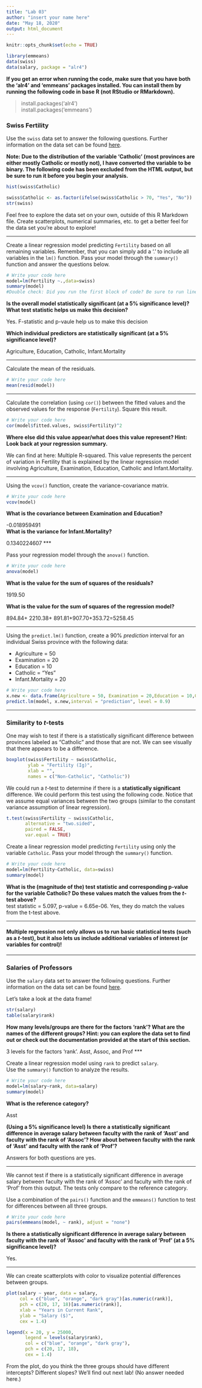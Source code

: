 ```yaml
---
title: "Lab 03"
author: "insert your name here"
date: "May 18, 2020"
output: html_document
---
```


```r
knitr::opts_chunk$set(echo = TRUE)

library(emmeans)
data(swiss)
data(salary, package = "alr4")
```

**If you get an error when running the code, make sure that you have both the 'alr4' and 'emmeans' packages installed. You can install them by running the following code in base R (not RStudio or RMarkdown).**

> install.packages('alr4')  
> install.packages('emmeans')

### Swiss Fertility

Use the `swiss` data set to answer the following questions. Further information on the data set can be found [here](https://www.rdocumentation.org/packages/datasets/versions/3.6.2/topics/swiss).

**Note: Due to the distribution of the variable 'Catholic' (most provinces are either mostly Catholic or mostly not), I have converted the variable to be binary. The following code has been excluded from the HTML output, but be sure to run it before you begin your analysis.**
```r
hist(swiss$Catholic)

swiss$Catholic <- as.factor(ifelse(swiss$Catholic > 70, "Yes", "No"))
str(swiss)
```

Feel free to explore the data set on your own, outside of this R Markdown file. Create scatterplots, numerical summaries, etc. to get a better feel for the data set you're about to explore!  

***

Create a linear regression model predicting `Fertility` based on all remaining variables. Remember, that you can simply add a '.' to include all variables in the `lm()` function. Pass your model through the `summary()` function and answer the questions below.
```r
# Write your code here
model=lm(Fertility ~.,data=swiss)
summary(model)
#Double check: Did you run the first block of code? Be sure to run lines 21 - 26 before completing the lab.
```
**Is the overall model statistically significant (at a 5% significance level)? What test statistic helps us make this decision?**  
  
Yes. F-statistic and p-vaule help us to make this decision 
  
**Which individual predictors are statistically significant (at a 5% significance level)?**  
  
Agriculture, Education, Catholic, Infant.Mortality

***

Calculate the mean of the residuals.
```r
# Write your code here
mean(resid(model))
```

***

Calculate the correlation (using `cor()`) between the fitted values and the observed values for the response (`Fertility`). Square this result. 
```r
# Write your code here
cor(model$fitted.values, swiss$Fertility)^2
```
**Where else did this value appear/what does this value represent? Hint: Look back at your regression summary.**  
  
We can find at here: Multiple R-squared. This value represents the percent of variation in Fertility that is explained by the linear regression model involving Agriculture, Examination, Education, Catholic and Infant.Mortality. 
  
  
***

Using the `vcov()` function, create the variance-covariance matrix.
```r
# Write your code here
vcov(model)
```
**What is the covariance between Examination and Education?**  
  
-0.018959491  
**What is the variance for Infant.Mortality?**  
  
0.1340224607
***

Pass your regression model through the `anova()` function. 
```r
# Write your code here
anova(model)
```
**What is the value for the sum of squares of the residuals?**  
  
1919.50 
  
**What is the value for the sum of squares of the regression model?**  
  
894.84+ 2210.38+ 891.81+907.70+353.72=5258.45

*** 

Using the `predict.lm()` function, create a 90% *prediction* interval for an individual Swiss province with the following data:

- Agriculture = 50
- Examination = 20
- Education = 10
- Catholic = "Yes"
- Infant.Mortality = 20

```r
# Write your code here
x.new <- data.frame(Agriculture = 50, Examination = 20,Education = 10,Catholic = "Yes",  Infant.Mortality = 20)
predict.lm(model, x.new,interval = "prediction", level = 0.9)
```


***

### Similarity to $t$-tests

One may wish to test if there is a statistically significant difference between provinces labeled as "Catholic" and those that are not. We can see visually that there appears to be a difference.
```r
boxplot(swiss$Fertility ~ swiss$Catholic,
        ylab = "Fertility (Ig)",
        xlab = "",
        names = c("Non-Catholic", "Catholic"))
```

We could run a $t$-test to determine if there is a **statistically significant** difference. We could perform this test using the following code. Notice that we assume equal variances between the two groups (similar to the constant variance assumption of linear regression).
```r
t.test(swiss$Fertility ~ swiss$Catholic,
       alternative = "two.sided",
       paired = FALSE,
       var.equal = TRUE)
```


Create a linear regression model predicting `Fertility` using only the variable `Catholic`. Pass your model through the `summary()` function.
```r
# Write your code here
model=lm(Fertility~Catholic, data=swiss)
summary(model)
```
**What is the (magnitude of the) test statistic and corresponding p-value for the variable Catholic? Do these values match the values from the $t$-test above?**  
test statistic = 5.097, p-value = 6.65e-06. Yes, they do match the values from the t-test above.
  
***

#### Multiple regression not only allows us to run basic statistical tests (such as a $t$-test), but it also lets us include additional variables of interest (or variables for control)!
  
  
***
  
  
### Salaries of Professors

Use the `salary` data set to answer the following questions. Further information on the data set can be found [here](https://www.rdocumentation.org/packages/alr4/versions/1.0.5/topics/salary).   
  
Let's take a look at the data frame!
```r
str(salary)
table(salary$rank)
```
**How many levels/groups are there for the factors 'rank'? What are the names of the different groups? Hint: you can explore the data set to find out or check out the documentation provided at the start of this section.**  
  
3 levels for the factors 'rank'. Asst, Assoc, and Prof
***
  
Create a linear regression model using `rank` to predict `salary`.    
Use the `summary()` function to analyze the results.
```r
# Write your code here
model=lm(salary~rank, data=salary)
summary(model)
```
**What is the reference category?**  
  
Asst
  
**(Using a 5% significance level) Is there a statistically significant difference in average salary between faculty with the rank of 'Asst' and faculty with the rank of 'Assoc'? How about between faculty with the rank of 'Asst' and faculty with the rank of 'Prof'?**  
  
Answers for both questions are yes. 

***
  
We cannot test if there is a statistically significant difference in average salary between faculty with the rank of 'Assoc' and faculty with the rank of 'Prof' from this output. The tests only compare to the reference category.  
  
Use a combination of the `pairs()` function and the `emmeans()` function to test for differences between all three groups. 
```r
# Write your code here
pairs(emmeans(model, ~ rank), adjust = "none")
```
**Is there a statistically significant difference in average salary between faculty with the rank of 'Assoc' and faculty with the rank of 'Prof' (at a 5% significance level)?**  
  
Yes.

  
***

We can create scatterplots with color to visualize potential differences between groups. 
```r
plot(salary ~ year, data = salary,
     col = c("blue", "orange", "dark gray")[as.numeric(rank)], 
     pch = c(20, 17, 18)[as.numeric(rank)], 
     xlab = "Years in Current Rank",
     ylab = "Salary ($)",
     cex = 1.4)

legend(x = 20, y = 25000, 
       legend = levels(salary$rank), 
       col = c("blue", "orange", "dark gray"),
       pch = c(20, 17, 18),
       cex = 1.4)
```

From the plot, do you think the three groups should have different intercepts? Different slopes? We'll find out next lab! (No answer needed here.)



